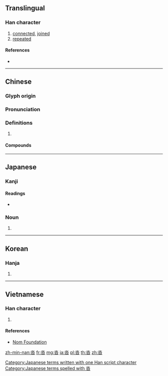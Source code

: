 ==Translingual==

===Han character===
{{Han char|rn=85|rad=水|as=04|sn=8|four=12603|canj=EA,XEA|ids=⿱水日}}

# [[connected]], [[joined]]
# [[repeated]]

====References====
* {{Han ref|kx=0611.150|dkj=17206|dj=1004.050|hdz=31556.080|uh=6C93|ud=27795|bh=CCEE|bd=52462}}

----

==Chinese==
{{zh-forms}}

===Glyph origin===
{{Han etym}}

===Pronunciation===
{{theaji|ta̍uh}}
{{zh-pron
|m=tà,dá
|c=daap6
|mn=ta̍p/ta̍uh
|mc=y
|oc=y
|cat=
}}

===Definitions===
{{zh-hanzi}}

# {{rfdef|zh}}

====Compounds====
{{zh-der|叨沓|合沓|噂沓|射沓|庢沓|拉沓|拖沓|指沓|板沓|沓合|沓拖|沓沓|沓至|沓雜|泄沓|泄泄沓沓|紛沓|紛沓而來|紛紜雜沓|紛至沓來|蓬沓|重沓|雜沓|颯沓|麇至沓來}}

----

==Japanese==

===Kanji===
{{ja-kanji|grade=|rs=水04}}

====Readings====
* {{ja-readings|on=[[とう]] (tō)|kun=[[くつ]] (kutsu)}}

===Noun===
{{ja-noun|くつ}}

# {{alternative form of|靴|lang=ja}}

[[Category:Japanese terms written with one Han script character]]
[[Category:Japanese terms spelled with 沓]]

----

==Korean==

===Hanja===
{{ko-hanja|hangeul=답|eumhun=|rv=dap|mr=tap|y=tap}}

# {{defn|lang=ko|sort=水04}}

----

==Vietnamese==

===Han character===
{{vi-hantu|[[đạp]], [[đệp]], [[đôm]], [[đốp]], [[độp]]|rs=水04}}

# {{defn|lang=vi|sort=水04}}

====References====
* [http://nomfoundation.org/common/nom_details.php?codepoint=6c93 Nom Foundation]

[[zh-min-nan:沓]]
[[fr:沓]]
[[mg:沓]]
[[ja:沓]]
[[pl:沓]]
[[th:沓]]
[[zh:沓]]